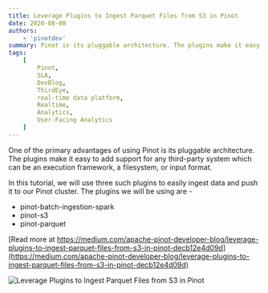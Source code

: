 ```yaml
---
title: Leverage Plugins to Ingest Parquet Files from S3 in Pinot
date: 2020-08-08
authors:
    - 'pinotdev'
summary: Pinot is its pluggable architecture. The plugins make it easy to add support for any third-party system which can be an execution framework, a filesystem, or input format.
tags:
    [
        Pinot,
        SLA,
        DevBlog,
        ThirdEye,
        real-time data platform,
        Realtime,
        Analytics,
        User-Facing Analytics
    ]
---
```


One of the primary advantages of using Pinot is its pluggable architecture. The plugins make it easy to add support for any third-party system which can be an execution framework, a filesystem, or input format.

In this tutorial, we will use three such plugins to easily ingest data and push it to our Pinot cluster. The plugins we will be using are -

-   pinot-batch-ingestion-spark
-   pinot-s3
-   pinot-parquet

[Read more at https://medium.com/apache-pinot-developer-blog/leverage-plugins-to-ingest-parquet-files-from-s3-in-pinot-decb12e4d09d](https://medium.com/apache-pinot-developer-blog/leverage-plugins-to-ingest-parquet-files-from-s3-in-pinot-decb12e4d09d)

![Leverage Plugins to Ingest Parquet Files from S3 in Pinot](https://miro.medium.com/max/6000/0*afbs7azGt-GpSVeP)
